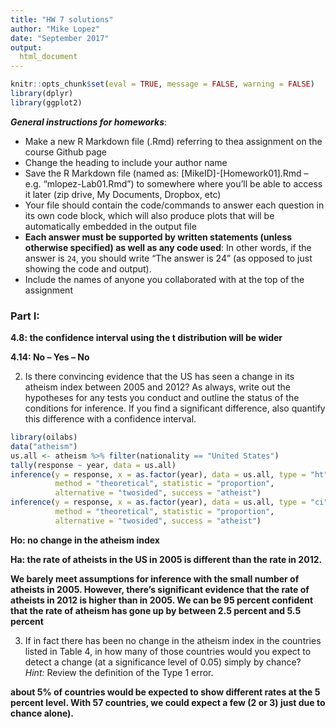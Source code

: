 ```yaml
---
title: "HW 7 solutions"
author: "Mike Lopez"
date: "September 2017"
output:
  html_document
---
```


```r
knitr::opts_chunk$set(eval = TRUE, message = FALSE, warning = FALSE)
library(dplyr)
library(ggplot2)
```

***General instructions for homeworks***: 

+  Make a new R Markdown file (.Rmd) referring to thea assignment on the course Github page
+  Change the heading to include your author name
+  Save the R Markdown file (named as:  [MikeID]-[Homework01].Rmd -- e.g. "mlopez-Lab01.Rmd") to somewhere where you'll be able to access it later (zip drive, My Documents, Dropbox, etc)
+  Your file should contain the code/commands to answer each question in its own code block, which will also produce plots that will be automatically embedded in the output file
+  **Each answer must be supported by written statements (unless otherwise specified) as well as any code used**: In other words, if the answer is `24`, you should write "The answer is 24" (as opposed to just showing the code and output).
+  Include the names of anyone you collaborated with at the top of the assignment

### Part I: 


**4.8: the confidence interval using the t distribution will be wider**

**4.14: No -- Yes -- No**




2.   Is there convincing evidence that the US has seen a change in its atheism index 
    between 2005 and 2012? As always, write out the hypotheses for any tests you 
    conduct and outline the status of the conditions for inference. If you find a 
    significant difference, also quantify this difference with a confidence interval.

```r
library(oilabs)
data("atheism")
us.all <- atheism %>% filter(nationality == "United States")
tally(response ~ year, data = us.all)
inference(y = response, x = as.factor(year), data = us.all, type = "ht", 
          method = "theoretical", statistic = "proportion", 
          alternative = "twosided", success = "atheist")
inference(y = response, x = as.factor(year), data = us.all, type = "ci", 
          method = "theoretical", statistic = "proportion", 
          alternative = "twosided", success = "atheist")
```

**Ho: no change in the atheism index**

**Ha: the rate of atheists in the US in 2005 is different than the rate in 2012.**

**We barely meet assumptions for inference with the small number of atheists in 2005. However, there's significant evidence that the rate of atheists in 2012 is higher than in 2005. We can be 95 percent confident that the rate of atheism has gone up by between 2.5 percent and 5.5 percent**

3.   If in fact there has been no change in the atheism index in the countries 
    listed in Table 4, in how many of those countries would you expect to 
    detect a change (at a significance level of 0.05) simply by chance?\
    *Hint:* Review the definition of the Type 1 error.
    
**about 5% of countries would be expected to show different rates at the 5 percent level. With 57 countries, we could expect a few (2 or 3) just due to chance alone).**
